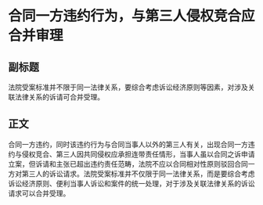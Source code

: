 # 合同一方违约行为，与第三人侵权竞合应合并审理
## 副标题
法院受案标准并不限于同一法律关系，要综合考虑诉讼经济原则等因素，对涉及关联法律关系的诉请可合并受理。
## 正文
合同一方违约，同时该违约行为与合同当事人以外的第三人有关，出现合同一方违约与侵权竞合、第三人因共同侵权应承担连带责任情形，当事人虽以合同之诉申请立案，但诉请和主张已超出违约责任范畴，法院不应以合同相对性原则驳回合同一方对第三人的诉讼请求。法院受案标准并不仅限于同一法律关系，而是要综合考虑诉讼经济原则、便利当事人诉讼和案件的统一处理，对于涉及关联法律关系的诉讼请求可以合并受理。